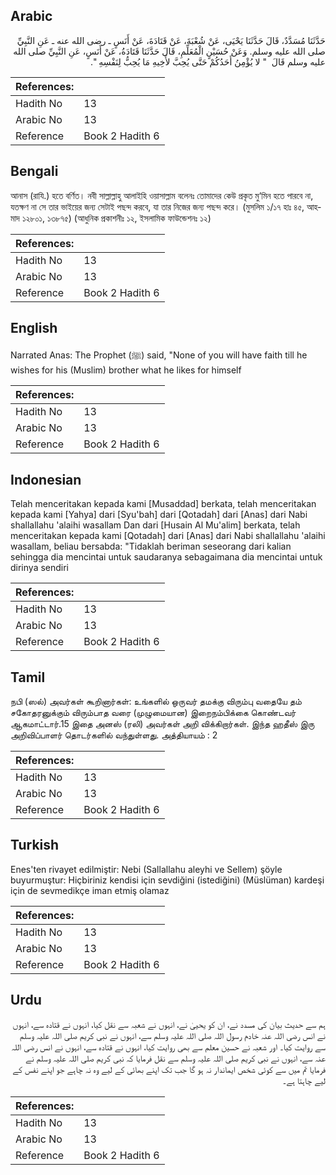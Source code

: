 ## Arabic


<div dir="rtl" lang="ar" style={{fontSize:'larger',backgroundColor:'#f8f9fa',padding:20}}>
حَدَّثَنَا مُسَدَّدٌ، قَالَ حَدَّثَنَا يَحْيَى، عَنْ شُعْبَةَ، عَنْ قَتَادَةَ، عَنْ أَنَسٍ ـ رضى الله عنه ـ عَنِ النَّبِيِّ صلى الله عليه وسلم‏.‏ وَعَنْ حُسَيْنٍ الْمُعَلِّمِ، قَالَ حَدَّثَنَا قَتَادَةُ، عَنْ أَنَسٍ، عَنِ النَّبِيِّ صلى الله عليه وسلم قَالَ ‏ "‏ لا يُؤْمِنُ أَحَدُكُمْ حَتَّى يُحِبَّ لأَخِيهِ مَا يُحِبُّ لِنَفْسِهِ ‏"‏‏.‏
</div>
<div style={{backgroundColor:'#f8f9fa',padding:20, marginBottom: 10}}><table> <thead> <tr> <th>References:</th> <th></th> </tr> </thead> <tbody><tr><td>Hadith No</td><td>13</td></tr><tr><td>Arabic No</td><td>13</td></tr><tr><td>Reference</td><td>Book 2 Hadith 6</td></tr></tbody></table></div>

## Bengali


<div dir="ltr" lang="bn" style={{fontSize:'larger',backgroundColor:'#f8f9fa',padding:20}}>
আনাস (রাযি.) হতে বর্ণিত। নবী সাল্লাল্লাহু আলাইহি ওয়াসাল্লাম বলেনঃ তোমাদের কেউ প্রকৃত মু‘মিন হতে পারবে না, যতক্ষণ না সে তার ভাইয়ের জন্য সেটাই পছন্দ করবে, যা তার নিজের জন্য পছন্দ করে। (মুসলিম ১/১৭ হাঃ ৪৫, আহমাদ ১২৮০১, ১৩৮৭৫) (আধুনিক প্রকাশনীঃ ১২, ইসলামিক ফাউন্ডেশনঃ ১২)
</div>
<div style={{backgroundColor:'#f8f9fa',padding:20, marginBottom: 10}}><table> <thead> <tr> <th>References:</th> <th></th> </tr> </thead> <tbody><tr><td>Hadith No</td><td>13</td></tr><tr><td>Arabic No</td><td>13</td></tr><tr><td>Reference</td><td>Book 2 Hadith 6</td></tr></tbody></table></div>

## English


<div dir="ltr" lang="en" style={{fontSize:'larger',backgroundColor:'#f8f9fa',padding:20}}>
Narrated Anas: The Prophet (ﷺ) said, "None of you will have faith till he wishes for his (Muslim) brother what he likes for himself
</div>
<div style={{backgroundColor:'#f8f9fa',padding:20, marginBottom: 10}}><table> <thead> <tr> <th>References:</th> <th></th> </tr> </thead> <tbody><tr><td>Hadith No</td><td>13</td></tr><tr><td>Arabic No</td><td>13</td></tr><tr><td>Reference</td><td>Book 2 Hadith 6</td></tr></tbody></table></div>

## Indonesian


<div dir="ltr" lang="id" style={{fontSize:'larger',backgroundColor:'#f8f9fa',padding:20}}>
Telah menceritakan kepada kami [Musaddad] berkata, telah menceritakan kepada kami [Yahya] dari [Syu'bah] dari [Qotadah] dari [Anas] dari Nabi shallallahu 'alaihi wasallam Dan dari [Husain Al Mu'alim] berkata, telah menceritakan kepada kami [Qotadah] dari [Anas] dari Nabi shallallahu 'alaihi wasallam, beliau bersabda: "Tidaklah beriman seseorang dari kalian sehingga dia mencintai untuk saudaranya sebagaimana dia mencintai untuk dirinya sendiri
</div>
<div style={{backgroundColor:'#f8f9fa',padding:20, marginBottom: 10}}><table> <thead> <tr> <th>References:</th> <th></th> </tr> </thead> <tbody><tr><td>Hadith No</td><td>13</td></tr><tr><td>Arabic No</td><td>13</td></tr><tr><td>Reference</td><td>Book 2 Hadith 6</td></tr></tbody></table></div>

## Tamil


<div dir="ltr" lang="ta" style={{fontSize:'larger',backgroundColor:'#f8f9fa',padding:20}}>
நபி (ஸல்) அவர்கள் கூறினார்கள்: உங்களில் ஒருவர் தமக்கு விரும்பு வதையே தம் சகோதரனுக்கும் விரும்பாத வரை (முழுமையான) இறைநம்பிக்கை கொண்டவர் ஆகமாட்டார்.15 இதை அனஸ் (ரலி) அவர்கள் அறி விக்கிறார்கள். இந்த ஹதீஸ் இரு அறிவிப்பாளர் தொடர்களில் வந்துள்ளது. அத்தியாயம் : 2
</div>
<div style={{backgroundColor:'#f8f9fa',padding:20, marginBottom: 10}}><table> <thead> <tr> <th>References:</th> <th></th> </tr> </thead> <tbody><tr><td>Hadith No</td><td>13</td></tr><tr><td>Arabic No</td><td>13</td></tr><tr><td>Reference</td><td>Book 2 Hadith 6</td></tr></tbody></table></div>

## Turkish


<div dir="ltr" lang="tr" style={{fontSize:'larger',backgroundColor:'#f8f9fa',padding:20}}>
Enes'ten rivayet edilmiştir: Nebi (Sallallahu aleyhi ve Sellem) şöyle buyurmuştur: Hiçbiriniz kendisi için sevdiğini (istediğini) (Müslüman) kardeşi için de sevmedikçe iman etmiş olamaz
</div>
<div style={{backgroundColor:'#f8f9fa',padding:20, marginBottom: 10}}><table> <thead> <tr> <th>References:</th> <th></th> </tr> </thead> <tbody><tr><td>Hadith No</td><td>13</td></tr><tr><td>Arabic No</td><td>13</td></tr><tr><td>Reference</td><td>Book 2 Hadith 6</td></tr></tbody></table></div>

## Urdu


<div dir="rtl" lang="ur" style={{fontSize:'larger',backgroundColor:'#f8f9fa',padding:20}}>
ہم سے حدیث بیان کی مسدد نے، ان کو یحییٰ نے، انہوں نے شعبہ سے نقل کیا، انہوں نے قتادہ سے، انہوں نے انس رضی اللہ عنہ خادم رسول اللہ صلی اللہ علیہ وسلم سے، انہوں نے نبی کریم صلی اللہ علیہ وسلم سے روایت کیا۔ اور شعبہ نے حسین معلم سے بھی روایت کیا، انہوں نے قتادہ سے، انہوں نے انس رضی اللہ عنہ سے، انہوں نے نبی کریم صلی اللہ علیہ وسلم سے نقل فرمایا کہ نبی کریم صلی اللہ علیہ وسلم نے فرمایا تم میں سے کوئی شخص ایماندار نہ ہو گا جب تک اپنے بھائی کے لیے وہ نہ چاہے جو اپنے نفس کے لیے چاہتا ہے۔
</div>
<div style={{backgroundColor:'#f8f9fa',padding:20, marginBottom: 10}}><table> <thead> <tr> <th>References:</th> <th></th> </tr> </thead> <tbody><tr><td>Hadith No</td><td>13</td></tr><tr><td>Arabic No</td><td>13</td></tr><tr><td>Reference</td><td>Book 2 Hadith 6</td></tr></tbody></table></div>